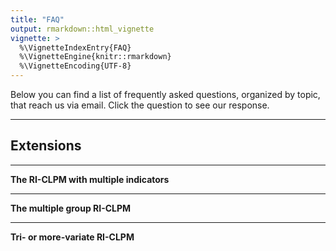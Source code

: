 ```yaml
---
title: "FAQ"
output: rmarkdown::html_vignette
vignette: >
  %\VignetteIndexEntry{FAQ}
  %\VignetteEngine{knitr::rmarkdown}
  %\VignetteEncoding{UTF-8}
---
```


```{=html}
<script>
function showHide(element) {
    var x = document.getElementById(element);
    if (x.style.display === "none") {
        x.style.display = "block";
    } else {
        x.style.display = "none";
    }
}
</script>
```
Below you can find a list of frequently asked questions, organized by topic, that reach us via email. Click the question to see our response.

------------------------------------------------------------------------

## Extensions

------------------------------------------------------------------------

::: {onclick="showHide('MI-RICLPM')" style="cursor: pointer; font-weight:bold"}
The RI-CLPM with multiple indicators
:::

::: {#MI-RICLPM style="display:none"}
Unfortunately, the `powRICLPM` package does not have the functionality (yet) to include multiple indicator extensions of the RI-CLPM. However, one can use Mplus's Monte Carlo functionalities to specify multiple indicator RI-CLPMs (MI-RICLPM) and simulate their power. Furthermore, there are some general comments to be made about the effect of including multiple indicators on power. For example, [Oertzen, Hertzog, Lindenberger, and Ghisletta (2010)](https://doi.org/10.1348/000711010X486633) claim that the the separation of measurement error from true score variance increases power, and that this principle generalizes to all structural equation models, regardless of the regression model linking the latent variables. This implies that MI-RICLPM's have more power than the basic RI-CLPM.

To verify this, a small simulation study was performed using Mplus (model syntax for these simulations can be found on [GitHub](https://github.com/JeroenDMulder/powRICLPM/)). 10,000 datasets were generated from an MI-RICLPM with a latent factor per occasion and with three indicators. These factors contain a trait-like part that is captured by the higher-order random intercepts, and a state-like part that is used to capture the dynamics over time (see bottom panel of Figure 3 in [Mulder and Hamaker, 2021](https://doi.org/10.1080/10705511.2020.1784738)). The factor loadings linking the indicators with the latent factor were set to 1, measurement error variances were set to 0.5, and the cross-lagged effects were fixed at 0.2. All other population parameter values were kept the same as in the illustrative example in Mulder (under review), implying that the proportion of measurement error in the observed variables was $20\%$. The simulated data sets were analyzed using the MI-RICLPM that generated the data (and separates out measurement error variance), and a basic RI-CLPM (assuming no measurement error, using only the first indicator). Results show that the power to detect non-zero lagged effects is indeed larger in the MI-RICLPM (ranging from 0.89 to 0.93 for the standardized cross-lagged effects of 0.2, and from 0.927 to 0.939 for the standardized autoregressive effects of 0.3) than in the basic RI-CLPM (ranging from 0.70 to 0.74 for the same standardized cross-lagged effects of 0.2, and from 0.807 to 0.827 for the standardized autoregressive effects of 0.3).

All in all, while the inclusion of multiple indicators complicates the RI-CLPM power analysis, it can be generally stated that the separation of measurement error and true score variance through the extension with multiple indicators is beneficial for the power to detect lagged effects. As measurements, especially in the social and behavioral sciences are prone to include measurement error, this extension may be well-worth considering from a power point-of-view.
:::

---

::: {onclick="showHide('MG-RICLPM')" style="cursor: pointer; font-weight:bold"}
The multiple group RI-CLPM
:::

::: {#MG-RICLPM style="display:none"}
The multiple group RI-CLPM is based on fitting a multiple group version of the RI-CLPM both with and without constraints across groups (e.g., the constraint of equal lagged effects), and comparing the model fit to determine whether the imposed constraints are tenable. Power thus refers to the probability of rejecting a bad-fitting model due to untenable across-group constraints in this context, rather than rejecting the null-hypothesis for a specific parameter. The effect size then refers to how much worse the constrained model fits the data compared to the more general model (with less, or no across-group constraints). Analytic solutions, like the likelihood ratio test by [Satorra and Saris (1985)](https://doi.org/10.1007/BF02294150) or power analyses based on the RMSEA by [MacCallum, Browne, and Sugawara (1996)](https://doi.org/10.1037/1082-989X.1.2.130), are more efficient to use for these types of power analyses than computationally intensive Monte Carlo simulation studies. See, for example, the `SSpower()` function from the R-package `semTools` for multiple group SEM power analysis by [Jak, Jorgensen, Verdam, Oort, and Elffers (2020)](https://doi.org/10.3758/s13428-020-01479-0), and [Jorgensen, Pornprasertmanit, Schoeman, and Rosseel (2021)](https://cran.r-project.org/package=semTools).
:::

---

::: {onclick="showHide('trivariate')" style="cursor: pointer; font-weight:bold"}
Tri- or more-variate RI-CLPM
:::

::: {#trivariate style="display:none"}
Unfortunately, `powRICLPM` currently only performs power analyses for the bivariate RI-CLPM. There are plans to extend the functionality of the package to include tri- or more-variate models, but work on this is likely to only start sometime in summer 2023. 

One of the issues that needs to be tackled when going to a more-variate version of the model, is that it becomes increasingly difficult to specify population parameter values that *combined* allow you to simulate data from it. This is related the first limitation that is mentioned in [Mulder (2022)](https://doi.org/10.1080/10705511.2022.2122467), see Section 6.1. 

:::
